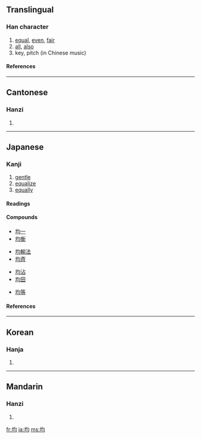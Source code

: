 {{stroke order|strokes=7}}
==Translingual==
===Han character===
{{Han char|rn=32|rad=土|as=04|sn=7|four=4712<sub>0</sub>|canj=土心戈一 (GPIM), 土心一一 (GPMM)}}
# [[equal]], [[even]], [[fair]]
# [[all]], [[also]]
# key, pitch (in Chinese music)
====References====
{{Han ref|kx=0224.310|dkj=04916|dj=0459.200|hdz=10425.060|uh=5747|ud=22343|bh=A7A1|bd=42913}}
----
==Cantonese==
===Hanzi===
{{yue-hanzi|jyut=|y=gwan1}}
# {{defn|Cantonese}}
----
==Japanese==
===Kanji===
{{ja-kanji|grade=5|rs=土04}}
# [[gentle]]
# [[equalize]]
# [[equally]] 
====Readings====
{{ja-readings|on=[[きん]] (kin), [[いん]] (in), [[うん]] (un)|kun=[[ととのえる]] (totonoeru), [[ひとしい]] (hitoshii)|nadzuke=[[お]] (o), [[ただ]] (tada), [[なお]] (nao), [[なり]] (nari), [[ひとし]] (hitoshi), [[ひら]] (hira), [[まさ]] (masa)}}
====Compounds====
{{top4}}
*[[均一]]
*[[均衡]]
{{mid4}}
*[[均輸法]]
*[[均斉]]
{{mid4}}
*[[均沾]]
*[[均田]]
{{mid4}}
*[[均等]]
{{bottom}}
====References====
{{ja-kref|k=2249|s=8BCF|j=3651}}
----

==Korean==
===Hanja===
{{ko-hanja|hangeul=균|rv=gyun|mr=kyun}}
# {{defn|Korean}}
----
==Mandarin==
===Hanzi===
{{cmn-hanzi|pin=[[jūn]] ([[jun1]])|wg=chün<sup>1</sup>}}
# {{defn|Mandarin}}

[[fr:均]]
[[ja:均]]
[[ms:均]]